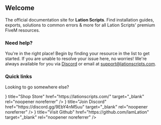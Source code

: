 
## Welcome
 
The official documentation site for **Lation Scripts**. Find installation guides, exports, solutions to common errors & more for all Lation Scripts' premium FiveM resources.

### Need help?

You're in the right place! Begin by finding your resource in the list to get started. If you are unable to resolve your issue here, no worries!
We're always available for you via [Discord](https://discord.gg/9EbY4nM5uu) or email at support@lationscripts.com.

### Quick links

Looking to go somewhere else?

<Cards>
    <Cards.Card
        icon={<OpenInNew/>}
        title="Shop Store"
        href="https://lationscripts.com/"
        target="_blank"
        rel="noopener noreferrer"
    />
    <Cards.Card
        icon={<OpenInNew/>}
        title="Join Discord"
        href="https://discord.gg/9EbY4nM5uu"
        target="_blank"
        rel="noopener noreferrer"
    />
    <Cards.Card
        icon={<OpenInNew/>}
        title="Visit Github"
        href="https://github.com/IamLation"
        target="_blank"
        rel="noopener noreferrer"
    />
</Cards>